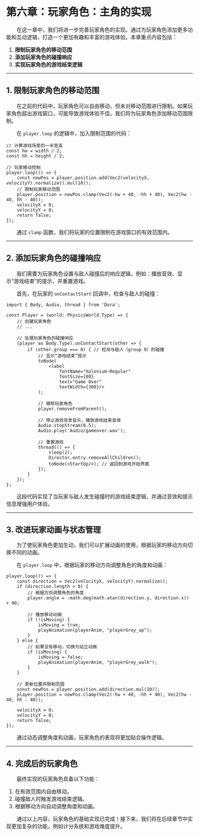 # 第六章：玩家角色：主角的实现

&emsp;&emsp;在这一章中，我们将进一步完善玩家角色的实现。通过为玩家角色添加更多功能和互动逻辑，打造一个更加有趣和丰富的游戏体验。本章重点内容包括：

1. **限制玩家角色的移动范围**
2. **添加玩家角色的碰撞响应**
3. **实现玩家角色的游戏结束逻辑**

---

## 1. 限制玩家角色的移动范围

&emsp;&emsp;在之前的代码中，玩家角色可以自由移动，但未对移动范围进行限制。如果玩家角色超出游戏窗口，可能导致游戏体验不佳。我们将为玩家角色添加移动范围限制。

&emsp;&emsp;在 `player.loop` 的逻辑中，加入限制范围的代码：

```tsx title="示例代码"
// 计算游戏场景的一半宽高
const hw = width / 2;
const hh = height / 2;

// 玩家移动控制
player.loop(() => {
	const newPos = player.position.add(Vec2(velocityX, velocityY).normalize().mul(10));
	// 限制玩家移动范围
	player.position = newPos.clamp(Vec2(-hw + 40, -hh + 40), Vec2(hw - 40, hh - 40));
	velocityX = 0;
	velocityY = 0;
	return false;
});
```

&emsp;&emsp;通过 `clamp` 函数，我们将玩家的位置限制在游戏窗口的有效范围内。

---

## 2. 添加玩家角色的碰撞响应

&emsp;&emsp;我们需要为玩家角色设置与敌人碰撞后的响应逻辑，例如：播放音效、显示“游戏结束”的提示，并重置游戏。

&emsp;&emsp;首先，在玩家的 `onContactStart` 回调中，检查与敌人的碰撞：

```tsx title="示例代码"
import { Body, Audio, thread } from 'Dora';

const Player = (world: PhysicsWorld.Type) => {
	// 创建玩家角色
	// ...

	// 处理玩家角色的碰撞响应
	(player as Body.Type).onContactStart(other => {
		if (other.group === 0) { // 检测与敌人（group 0）的碰撞
			// 显示“游戏结束”提示
			toNode(
				<label
					fontName="Xolonium-Regular"
					fontSize={80}
					text="Game Over"
					textWidth={300}/>
			);

			// 移除玩家角色
			player.removeFromParent();

			// 停止游戏背景音乐，播放游戏结束音效
			Audio.stopStream(0.5);
			Audio.play('Audio/gameover.wav');

			// 重置游戏
			thread(() => {
				sleep(2);
				Director.entry.removeAllChildren();
				toNode(<StartUp/>); // 返回到游戏开始界面
			});
		}
	});
};
```

&emsp;&emsp;这段代码实现了当玩家与敌人发生碰撞时的游戏结束逻辑，并通过音效和提示信息增强用户体验。

---

## 3. 改进玩家动画与状态管理

&emsp;&emsp;为了使玩家角色更加生动，我们可以扩展动画的使用，根据玩家的移动方向切换不同的动画。

&emsp;&emsp;在 `player.loop` 中，根据玩家的移动方向调整角色的角度和动画：

```tsx title="示例代码"
player.loop(() => {
	const direction = Vec2(velocityX, velocityY).normalize();
	if (direction.length > 0) {
		// 根据方向调整角色的角度
		player.angle = -math.deg(math.atan(direction.y, direction.x)) + 90;

		// 播放移动动画
		if (!isMoving) {
			isMoving = true;
			playAnimation(playerAnim, "playerGrey_up");
		}
	} else {
		// 如果没有移动，切换为站立动画
		if (isMoving) {
			isMoving = false;
			playAnimation(playerAnim, "playerGrey_walk");
		}
	}

	// 更新位置并限制范围
	const newPos = player.position.add(direction.mul(10));
	player.position = newPos.clamp(Vec2(-hw + 40, -hh + 40), Vec2(hw - 40, hh - 40));

	velocityX = 0;
	velocityY = 0;
	return false;
});
```

&emsp;&emsp;通过动态调整角度和动画，玩家角色的表现将更加贴合操作逻辑。

---

## 4. 完成后的玩家角色

&emsp;&emsp;最终实现的玩家角色具备以下功能：

1. 在有效范围内自由移动。
2. 碰撞敌人时触发游戏结束逻辑。
3. 根据移动方向自动调整角度和动画。

&emsp;&emsp;通过以上内容，玩家角色的基础实现已完成！接下来，我们将在后续章节中实现更加复杂的功能，例如计分系统和游戏难度提升。
